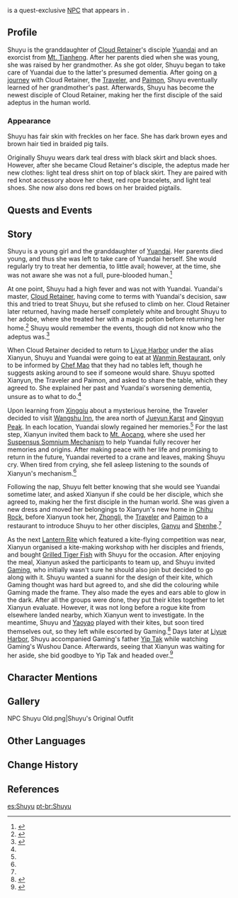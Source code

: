 {{Meta
<!-- Remove this template after adding the missing info -->
|missing_NPC_profile  = yes
}}
{{Character Infobox
|type             = Quest NPC
|image            = NPC Shuyu.png
|region           = Liyue
|location         = Liyue
|affiliation      = Cloud Retainer's Abode
|affiliation2     = Adepti
|affiliationNote2  disciple
|relative         = [[Yuandai]]
|relativeNote     = paternal grandmother
|voiceEN          = [[imdb:nm7631761|Bindy Coda]]<ref>Twitter: [https://twitter.com/BindyCoda/status/1753149671873085605 EN VA Self Announcement]</ref>
|voiceCN          = 
|voiceJP          = 
|title            = All Else Aside, Now a Master of the Mechanical Arts
}}
{{Lang|'''Shuyu'''|zh=漱玉|zh_rm=Shùyù}} is a quest-exclusive [[NPC]] that appears in {{Quest|A Thousand Moonlit Miles}}.

==Profile==
<!--detailed story/lore information goes here-->
Shuyu is the granddaughter of [[Cloud Retainer]]'s disciple [[Yuandai]] and an exorcist from [[Mt. Tianheng]]. After her parents died when she was young, she was raised by her grandmother. As she got older, Shuyu began to take care of Yuandai due to the latter's presumed dementia. After going on [[A Thousand Moonlit Miles|a journey]] with Cloud Retainer, the [[Traveler]], and [[Paimon]], Shuyu eventually learned of her grandmother's past. Afterwards, Shuyu has become the newest disciple of Cloud Retainer, making her the first disciple of the said adeptus in the human world.

===Appearance===
Shuyu has fair skin with freckles on her face. She has dark brown eyes and brown hair tied in braided pig tails.

Originally Shuyu wears dark teal dress with black skirt and black shoes. However, after she became Cloud Retainer's disciple, the adeptus made her new clothes: light teal dress shirt on top of black skirt. They are paired with red knot accessory above her chest, red rope bracelets, and light teal shoes. She now also dons red bows on her braided pigtails.

==Quests and Events==
{{Quests and Events}}

==Story==
Shuyu is a young girl and the granddaughter of [[Yuandai]]. Her parents died young, and thus she was left to take care of Yuandai herself. She would regularly try to treat her dementia, to little avail; however, at the time, she was not aware she was not a full, pure-blooded human.<ref name="Leisurely Chatter">{{Ref/Quest|Leisurely Chatter}}</ref>

At one point, Shuyu had a high fever and was not with Yuandai. Yuandai's master, [[Cloud Retainer]], having come to terms with Yuandai's decision, saw this and tried to treat Shuyu, but she refused to climb on her. Cloud Retainer later returned, having made herself completely white and brought Shuyu to her adobe, where she treated her with a magic potion before returning her home.<ref name="Lovely Dreams">{{Ref/Quest|Lovely Dreams}}</ref> Shuyu would remember the events, though did not know who the adeptus was.<ref name="A Search for Secrets">{{Ref/Quest|A Search for Secrets}}</ref>

When Cloud Retainer decided to return to [[Liyue Harbor]] under the alias Xianyun, Shuyu and Yuandai were going to eat at [[Wanmin Restaurant]], only to be informed by [[Chef Mao]] that they had no tables left, though he suggests asking around to see if someone would share. Shuyu spotted Xianyun, the Traveler and Paimon, and asked to share the table, which they agreed to. She explained her past and Yuandai's worsening dementia, unsure as to what to do.<ref name="Leisurely Chatter"/>

Upon learning from [[Xingqiu]] about a mysterious heroine, the Traveler decided to visit [[Wangshu Inn]], the area north of [[Jueyun Karst]] and [[Qingyun Peak]]. In each location, Yuandai slowly regained her memories.<ref name="A Search for Secrets"/> For the last step, Xianyun invited them back to [[Mt. Aocang]], where she used her [[Suspensus Somnium Mechanism]] to help Yuandai fully recover her memories and origins. After making peace with her life and promising to return in the future, Yuandai reverted to a crane and leaves, making Shuyu cry. When tired from crying, she fell asleep listening to the sounds of Xianyun's mechanism.<ref name="Lovely Dreams"/>

Following the nap, Shuyu felt better knowing that she would see Yuandai sometime later, and asked Xianyun if she could be her disciple, which she agreed to, making her the first disciple in the human world. She was given a new dress and moved her belongings to Xianyun's new home in [[Chihu Rock]], before Xianyun took her, [[Zhongli]], the [[Traveler]] and [[Paimon]] to a restaurant to introduce Shuyu to her other disciples, [[Ganyu]] and [[Shenhe]].<ref name="Lovely Dreams"/>

As the next [[Lantern Rite]] which featured a kite-flying competition was near, Xianyun organised a kite-making workshop with her disciples and friends, and bought [[Grilled Tiger Fish]] with Shuyu for the occasion. After enjoying the meal, Xianyun asked the participants to team up, and Shuyu invited [[Gaming]], who initially wasn't sure he should also join but decided to go along with it. Shuyu wanted a suanni for the design of their kite, which Gaming thought was hard but agreed to, and she did the colouring while Gaming made the frame. They also made the eyes and ears able to glow in the dark. After all the groups were done, they put their kites together to let Xianyun evaluate. However, it was not long before a rogue kite from elsewhere landed nearby, which Xianyun went to investigate. In the meantime, Shuyu and [[Yaoyao]] played with their kites, but soon tired themselves out, so they left while escorted by Gaming.<ref>{{Ref/Quest|A Cloud-Sea Appeal, a Brilliance Revealed (Quest)}}</ref> Days later at [[Liyue Harbor]], Shuyu accompanied Gaming's father [[Yip Tak]] while watching Gaming's Wushou Dance. Afterwards, seeing that Xianyun was waiting for her aside, she bid goodbye to Yip Tak and headed over.<ref>{{Ref/Quest|The Glede Returns to the Pavilion (Quest)}}</ref>

==Character Mentions==
{{Character Mentions}}

==Gallery==
<gallery>
NPC Shuyu Old.png|Shuyu's Original Outfit
</gallery>

==Other Languages==
{{Other Languages
|default_hidden = 1
|en       = Shuyu
|zhs      = 漱玉
|zhs_rm   = Shùyù
|zht      = 漱玉
|zht_rm   = Shùyù
|ja       = 漱玉
|ja_rm    = Sougyoku
|ko       = 수옥
|ko_rm    = 
|es       = Shuyu
|fr       = Shuyu
|ru       = Шу Юй
|th       = Shuyu
|vi       = Shuyu
|de       = Shuyu
|id       = Shuyu
|pt       = Shuyu
|tr       = Shuyu
|it       = Shuyu
}}

==Change History==
{{Change History|4.4}}

==References==
{{Reflist}}

[[es:Shuyu]]
[[pt-br:Shuyu]]